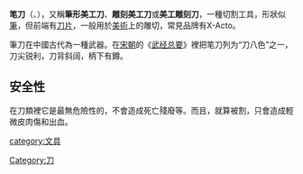 {{Unreferenced|time=2016-05-24T05:49:58+00:00}}
'''笔刀'''（{{lang|en|Graphical and model-making scalpel}}、{{lang|en|hobby knife}}），又稱'''筆形美工刀'''、'''雕刻美工刀'''或'''美工雕刻刀'''，一種切割工具，形狀似[[筆|筆]]，但前端有[[刀片|刀片]]，一般用於[[美術|美術]]上的雕切，常見品牌有X-Acto。

筆刀在中國古代為一種武器。在[[宋朝|宋朝]]的《[[武经总要|武经总要]]》裡把笔刀列为“刀八色”之一，刀尖锐利，刀背斜阔，柄下有鐏。

== 安全性 ==

在刀類裡它是最無危險性的，不會造成死亡殘廢等。而且，就算被割，只會造成輕微皮肉傷和出血。

{{Weapon-stub}}

[[category:文具|category:文具]]
[[Category:刀|Category:刀]]